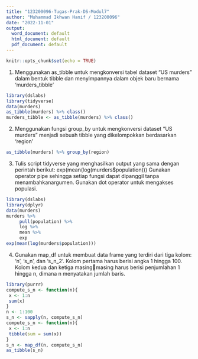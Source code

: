 ---
title: "123200096-Tugas-Prak-DS-Modul7"
author: "Muhammad Ikhwan Hanif / 123200096"
date: "2022-11-01"
output:
  word_document: default
  html_document: default
  pdf_document: default
---

```{r setup, include=FALSE}
knitr::opts_chunk$set(echo = TRUE)
```
1. Menggunakan as_tibble untuk mengkonversi tabel dataset “US murders” dalam bentuk tibble dan menyimpannya dalam objek baru bernama ‘murders_tibble’
```{r}
library(dslabs)
library(tidyverse)
data(murders)
as_tibble(murders) %>% class()
murders_tibble <- as_tibble(murders) %>% class() 
```

2. Menggunakan fungsi group_by untuk mengkonversi dataset “US murders” menjadi sebuah tibble yang dikelompokkan berdasarkan ‘region’
```{r}
as_tibble(murders) %>% group_by(region)
```

3. Tulis script tidyverse yang menghasilkan output yang sama dengan perintah berikut:
exp(mean(log(murders$population)))
Gunakan operator pipe sehingga setiap fungsi dapat dipanggil tanpa menambahkanargumen. 
Gunakan dot operator untuk mengakses populasi.
```{r}
library(dslabs)
library(dplyr)
data(murders)
murders %>% 
     pull(population) %>% 
     log %>%
     mean %>% 
     exp
exp(mean(log(murders$population)))
```

4.  Gunakan map_df untuk membuat data frame yang terdiri dari tiga kolom: ‘n’, ‘s_n’, dan 
‘s_n_2’. Kolom pertama harus berisi angka 1 hingga 100. Kolom kedua dan ketiga masingmasing harus berisi penjumlahan 1 hingga n, dimana n menyatakan jumlah baris. 
```{r}
library(purrr)
compute_s_n <- function(n){ 
 x <- 1:n 
 sum(x) 
} 
n <- 1:100 
s_n <- sapply(n, compute_s_n)
compute_s_n <- function(n){ 
 x <- 1:n 
 tibble(sum = sum(x)) 
} 
s_n <- map_df(n, compute_s_n)
as_tibble(s_n)
```
